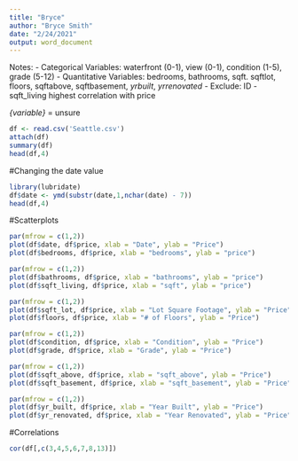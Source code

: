 ```yaml
---
title: "Bryce"
author: "Bryce Smith"
date: "2/24/2021"
output: word_document
---
```


Notes:
- Categorical Variables: waterfront (0-1), view (0-1), condition (1-5), grade (5-12)
- Quantitative Variables: bedrooms, bathrooms, sqft. sqftlot, floors, sqftabove, sqftbasement, *yrbuilt*, *yrrenovated*
- Exclude: ID
- sqft_living highest correlation with price




*{variable}* = unsure
```r
df <- read.csv('Seattle.csv')
attach(df)
summary(df)
head(df,4)
```
#Changing the date value
```r
library(lubridate)
df$date <- ymd(substr(date,1,nchar(date) - 7))
head(df,4)
```
#Scatterplots
```r
par(mfrow = c(1,2))
plot(df$date, df$price, xlab = "Date", ylab = "Price")
plot(df$bedrooms, df$price, xlab = "bedrooms", ylab = "price")
```
```r
par(mfrow = c(1,2))
plot(df$bathrooms, df$price, xlab = "bathrooms", ylab = "price")
plot(df$sqft_living, df$price, xlab = "sqft", ylab = "price")
```
```r
par(mfrow = c(1,2))
plot(df$sqft_lot, df$price, xlab = "Lot Square Footage", ylab = "Price")
plot(df$floors, df$price, xlab = "# of Floors", ylab = "Price")
```
```r
par(mfrow = c(1,2))
plot(df$condition, df$price, xlab = "Condition", ylab = "Price")
plot(df$grade, df$price, xlab = "Grade", ylab = "Price")
```

```r
par(mfrow = c(1,2))
plot(df$sqft_above, df$price, xlab = "sqft_above", ylab = "Price")
plot(df$sqft_basement, df$price, xlab = "sqft_basement", ylab = "Price")
```

```r
par(mfrow = c(1,2))
plot(df$yr_built, df$price, xlab = "Year Built", ylab = "Price")
plot(df$yr_renovated, df$price, xlab = "Year Renovated", ylab = "Price")
```
#Correlations
```r
cor(df[,c(3,4,5,6,7,8,13)])
```

